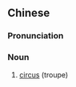{{also|马戏团}}
==Chinese==
{{zh-forms|s=马戏团|type=21}}

===Pronunciation===
{{zh-pron
|m=mǎxìtuán
|c=maa5 hei3 tyun4
|cat=n
}}

===Noun===
{{zh-noun}}

# [[circus]] (troupe)